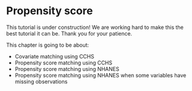 # Propensity score

::: callout-caution
This tutorial is under construction! We are working hard to make this the best tutorial it can be. Thank you for your patience.
:::

This chapter is going to be about:

-   Covariate matching using CCHS
-   Propensity score matching using CCHS
-   Propensity score matching using NHANES
-   Propensity score matching using NHANES when some variables have missing observations
